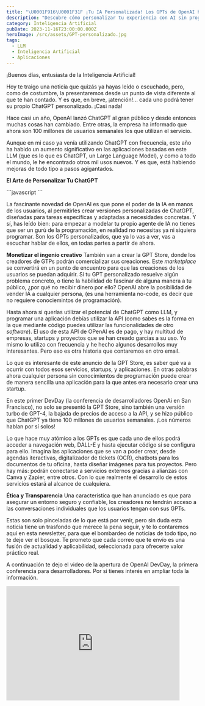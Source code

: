 ```yaml
---
title: "\U0001F916\U0001F31F ¡Tu IA Personalizada! Los GPTs de OpenAI han llegado"
description: "Descubre cómo personalizar tu experiencia con AI sin programar. Los GPTs personalizados han llegado. ¡Únete a la newsletter \"Mindful ML\" y transforma ideas en soluciones únicas! \U0001F680\U0001F916"
category: Inteligencia Artificial
pubDate: 2023-11-16T23:00:00.000Z
heroImage: /src/assets/GPT-personalizado.jpg
tags:
  - LLM
  - Inteligencia Artificial
  - Aplicaciones
---
```


¡Buenos días, entusiasta de la Inteligencia Artificial!

Hoy te traigo una noticia que quizás ya hayas leído o escuchado, pero, como de costumbre, la presentaremos desde un punto de vista diferente al que te han contado. Y es que, en breve, ¡atención!... cada uno podrá tener su propio ChatGPT personalizado. ¡Casi nada!

Hace casi un año, OpenAI lanzó ChatGPT al gran público y desde entonces muchas cosas han cambiado. Entre otras, la empresa ha informado que ahora son 100 millones de usuarios semanales los que utilizan el servicio.

Aunque en mi caso ya venía utilizando ChatGPT con frecuencia, este año ha habido un aumento significativo en las aplicaciones basadas en este LLM (que es lo que es ChatGPT, un Large Language Model), y como a todo el mundo, le he encontrado otros mil usos nuevos. Y es que, está habiendo mejoras de todo tipo a pasos agigantados.

**El Arte de Personalizar Tu ChatGPT**

<div class="blur-lg">
  ```javascript
  ```

  La fascinante novedad de OpenAI es que pone el poder de la IA en manos de los usuarios, al permitirles crear versiones personalizadas de ChatGPT, diseñadas para tareas específicas y adaptadas a necesidades concretas. Y sí, has leído bien: para empezar a modelar tu propio agente de IA no tienes que ser un gurú de la programación, en realidad no necesitas ya ni siquiera programar. Son los GPTs personalizados, que ya lo vas a ver, vas a escuchar hablar de ellos, en todas partes a partir de ahora.

  **Monetizar el ingenio creativo** También van a crear la GPT Store, donde los creadores de GTPs podrán comercializar sus creaciones. Este *marketplace* se convertirá en un punto de encuentro para que las creaciones de los usuarios se puedan adquirir. Si tu GPT personalizado resuelve algún problema concreto, o tiene la habilidad de fascinar de alguna manera a tu público, ¿por qué no recibir dinero por ello? OpenAI abre la posibilidad de vender IA a cualquier persona, (es una herramienta no-code, es decir que no requiere conociemintos de programación).

  Hasta ahora si querías utilizar el potencial de ChatGPT como LLM, y programar una aplicación debías utilizar la API (como sabes es la forma en la que mediante código puedes utilizar las funcionalidades de otro *software*). El uso de esta API de OPenAI es de pago, y hay multitud de empresas, startups y proyectos que se han creado garcias a su uso. Yo mismo lo utilizo con frecuencia y he hecho algunos desarrollos muy interesantes. Pero eso es otra historia que contaremos en otro email.

  Lo que es interesante de este anuncio de la GPT Store, es saber qué va a ocurrir con todos esos servicios, startups, y aplicaciones. En otras palabras ahora cualquier persona sin conocimientos de programación puede crear de manera sencilla una aplicación para la que antes era necesario crear una startup.

  En este primer DevDay (la conferencia de desarrolladores OpenAi en San Francisco), no solo se presentó la GPT Store, sino también una versión turbo de GPT-4, la bajada de precios de acceso a la API, y se hizo público que ChatGPT ya tiene 100 millones de usuarios semanales. ¡Los números hablan por sí solos!

  Lo que hace muy atómico a los GPTs es que cada uno de ellos podrá acceder a navegación web, DALL-E y hasta ejecutar código si se configura para ello. Imagina las aplicaciones que se van a poder crear, desde agendas iteractivas, digitalizador de tickets (OCR), chatbots para los documentos de tu oficina, hasta diseñar imágenes para tus proyectos. Pero hay más: podrán conectarse a servicios externos gracias a alianzas con Canva y Zapier, entre otros. Con lo que realmente el desarrollo de estos servicios estará al alcance de cualquiera.

  **Ética y Transparencia** Una característica que han anunciado es que para asegurar un entorno seguro y confiable, los creadores no tendrán acceso a las conversaciones individuales que los usuarios tengan con sus GPTs.

  Estas son solo pinceladas de lo que está por venir, pero sin duda esta noticia tiene un trasfondo que merece la pena seguir, y te lo contaremos aquí en esta newsletter, para que el bombardeo de noticias de todo tipo, no te deje ver el bosque. Te prometo que cada correo que te envío es una fusión de actualidad y aplicabilidad, seleccionada para ofrecerte valor práctico real.
</div>

A continuación te dejo el video de la apertura de OpenAI DevDay, la primera conferencia para desarrolladores. Por si tienes interés en ampliar toda la información.

<div class="aspect-w-16 aspect-h-9">
  <iframe class="content-center" src="https://www.youtube.com/embed/U9mJuUkhUzk" width="90%" height="300" frameborder="0" allow="autoplay; fullscreen; picture-in-picture" allowfullscreen />
</div>

Sin más me despido, ¡Hasta la próxima semana! Seguiremos atentos a todas las novedad del fascinante mundo de *Machine Learning*, *Data Science* y *Deep Learning*.

PD1 - ¡Comparte este correo y deja que más gente curiosa se una a nuestra comunidad!

PD2 - ¿Quieres más? El email de la próxima semana ya está más cerca ;) ¡No te lo pierdas! Estará en tu bandeja de entrada el próximo viernes a las 11:00.

Recuerda, ¿Tienes sugerencias, preguntas o simplemente quieres compartir tus ideas? ¡No dudes en responder a este correo! Tu participación es siempre bienvenida.

<hr />

<table role="presentation" bgcolor="#FFFFFF" border="1" bordercolor="#EEEEEE" style="border-collapse: collapse; border: 1px solid #eeeeee" cellpadding="0" cellspacing="0" align="center" width="100%" class="mlContentTable">
  <tbody>
    <tr>
      <th align="left" bgcolor="#F6F6F6" colspan="2" valign="middle" style="padding: 10px 20px; padding-top: 10; padding-bottom: 10; border-color: #eeeeee;">
        <p style="word-break: break-word; font-family: Helvetica, sans-serif; color: #000000; font-size: 14px; line-height: 125%; margin: 0;">
          Herramientas
        </p>
      </th>
    </tr>

    <tr class="">
      <td width="50%" style="padding: 10px 20px; padding-top: 10; padding-bottom: 10; border-color: #eeeeee;">
        <p style="word-break: break-word; font-family: Helvetica, sans-serif; color: #000000; font-size: 14px; line-height: 125%; margin: 0;">
          Taskade
        </p>
      </td>

      <td width="50%" style="padding: 10px 20px; padding-top: 10; padding-bottom: 10; border-color: #eeeeee;">
        <p style="word-break: break-word; font-family: Helvetica, sans-serif; color: #000000; font-size: 14px; line-height: 125%; margin: 0;">
          <a href="https://taskade.com/?via=9f1ck" rel="noopener noreferrer" data-token-index="0" tabindex="0" style="color: #000000; text-decoration: none;">[https://taskade.com?via=9f1ck](https://taskade.com?via=9f1ck)</a>
        </p>
      </td>
    </tr>

    <tr class="striped">
      <td width="50%" style="padding: 10px 20px; padding-top: 10; padding-bottom: 10; background: #f5f5f5; border-color: #eeeeee;">
        <p style="word-break: break-word; font-family: Helvetica, sans-serif; color: #000000; font-size: 14px; line-height: 125%; margin: 0;">
          Notion AI
        </p>
      </td>

      <td width="50%" style="padding: 10px 20px; padding-top: 10; padding-bottom: 10; background: #f5f5f5; border-color: #eeeeee;">
        <p style="word-break: break-word; font-family: Helvetica, sans-serif; color: #000000; font-size: 14px; line-height: 125%; margin: 0;">
          <a href="https://affiliate.notion.so/a50o0a7tl9z5-4y5a7" rel="noopener noreferrer" data-token-index="0" tabindex="0" style="color: #000000; text-decoration: none;">[https://affiliate.notion.so/a50o0a7tl9z5-4y5a7](https://affiliate.notion.so/a50o0a7tl9z5-4y5a7)</a>
        </p>
      </td>
    </tr>

    <tr class="">
      <td width="50%" style="padding: 10px 20px; padding-top: 10; padding-bottom: 10; border-color: #eeeeee;">
        <p style="word-break: break-word; font-family: Helvetica, sans-serif; color: #000000; font-size: 14px; line-height: 125%; margin: 0;">
          Machine Learning For Absolute Beginners: A Plain English
          Introduction: 3 (AI, Data Science, Python & Statistics for
          Beginners)
        </p>
      </td>

      <td width="50%" style="padding: 10px 20px; padding-top: 10; padding-bottom: 10; border-color: #eeeeee;">
        <p style="word-break: break-word; font-family: Helvetica, sans-serif; color: #000000; font-size: 14px; line-height: 125%; margin: 0;">
          <span class="ml-rte-link-wrapper" style="line-height: 125%;"><a href="https://amzn.to/49jY4KN" style="color: #000000; text-decoration: none;"><u>[https://amzn.to/49jY4KN](https://amzn.to/49jY4KN)</u></a></span>
        </p>
      </td>
    </tr>

    <tr class="striped">
      <td width="50%" style="padding: 10px 20px; padding-top: 10; padding-bottom: 10; background: #f5f5f5; border-color: #eeeeee;">
        <p style="word-break: break-word; font-family: Helvetica, sans-serif; color: #000000; font-size: 14px; line-height: 125%; margin: 0;">
          ChatGPT
        </p>
      </td>

      <td width="50%" style="padding: 10px 20px; padding-top: 10; padding-bottom: 10; background: #f5f5f5; border-color: #eeeeee;">
        <p style="word-break: break-word; font-family: Helvetica, sans-serif; color: #000000; font-size: 14px; line-height: 125%; margin: 0;">
          <span class="ml-rte-link-wrapper" style="line-height: 125%;"><a href="https://chat.openai.com/" style="color: #000000; text-decoration: none;"><u>[https://chat.openai.com/](https://chat.openai.com/)</u></a></span>
        </p>
      </td>
    </tr>
  </tbody>
</table>

<table role="presentation" cellpadding="0" cellspacing="0" border="0" align="center" id="tableBlock-74" width="100%" style="table-layout: fixed;">
  <tbody>
    <tr>
      <td align="center" class="ml-rte-table" style="padding: 0 0 20px 0;">
        <div class="table-responsive" style="line-height: 125%; display: block; width: 100%; overflow-x: auto; -ms-overflow-style: -ms-autohiding-scrollbar;">
          <table role="presentation" bgcolor="#FFFFFF" border="1" bordercolor="#EEEEEE" style="border-collapse: collapse; border: 1px solid #eeeeee" cellpadding="0" cellspacing="0" align="center" width="100%" class="mlContentTable">
            <tbody>
              <tr>
                <th align="left" bgcolor="#F6F6F6" colspan="2" valign="middle" style="padding: 10px 20px; padding-top: 10; padding-bottom: 10; border-color: #eeeeee;">
                  <p style="word-break: break-word; font-family: Helvetica, sans-serif; color: #000000; font-size: 14px; line-height: 125%; margin: 0;">
                    Noticias de la semana
                  </p>
                </th>
              </tr>

              <tr class="">
                <td width="50%" style="padding: 10px 20px; padding-top: 10; padding-bottom: 10; border-color: #eeeeee;">
                  <p style="word-break: break-word; font-family: Helvetica, sans-serif; color: #000000; font-size: 14px; line-height: 125%; margin: 0;">
                    Prediciendo el tiempo mediante machine learning
                  </p>
                </td>

                <td width="50%" style="padding: 10px 20px; padding-top: 10; padding-bottom: 10; border-color: #eeeeee;">
                  <p style="word-break: break-word; font-family: Helvetica, sans-serif; color: #000000; font-size: 14px; line-height: 125%; margin: 0;">
                    t.ly/ylTjq
                  </p>
                </td>
              </tr>

              <tr class="striped">
                <td width="50%" style="padding: 10px 20px; padding-top: 10; padding-bottom: 10; background: #f5f5f5; border-color: #eeeeee;">
                  <p style="word-break: break-word; font-family: Helvetica, sans-serif; color: #000000; font-size: 14px; line-height: 125%; margin: 0;">
                    ¿Es la IA la respuesta a la agricultura sostenible?
                  </p>
                </td>

                <td width="50%" style="padding: 10px 20px; padding-top: 10; padding-bottom: 10; background: #f5f5f5; border-color: #eeeeee;">
                  <p style="word-break: break-word; font-family: Helvetica, sans-serif; color: #000000; font-size: 14px; line-height: 125%; margin: 0;">
                    <span class="ml-rte-link-wrapper" style="line-height: 125%;"><a href="https://www.forbes.com/sites/bernardmarr/2023/11/01/the-top-5-artificial-intelligence-trends-for-2024/?sh=4be842962c34" style="color: #000000; text-decoration: none;"><u><span class="ml-rte-link-wrapper" style="line-height: 125%;" /></u></a></span>t.ly/WLUUI
                  </p>
                </td>
              </tr>

              <tr class="">
                <td width="50%" style="padding: 10px 20px; padding-top: 10; padding-bottom: 10; border-color: #eeeeee;">
                  <p style="word-break: break-word; font-family: Helvetica, sans-serif; color: #000000; font-size: 14px; line-height: 125%; margin: 0;">
                    Google utiliza el aprendizaje automático para comprender si el
                    contenido es útil
                  </p>
                </td>

                <td width="50%" style="padding: 10px 20px; padding-top: 10; padding-bottom: 10; border-color: #eeeeee;">
                  <p style="word-break: break-word; font-family: Helvetica, sans-serif; color: #000000; font-size: 14px; line-height: 125%; margin: 0;">
                    t.ly/sGcs\_
                  </p>
                </td>
              </tr>

              <tr class="striped">
                <td width="50%" style="padding: 10px 20px; padding-top: 10; padding-bottom: 10; background: #f5f5f5; border-color: #eeeeee;">
                  <p style="word-break: break-word; font-family: Helvetica, sans-serif; color: #000000; font-size: 14px; line-height: 125%; margin: 0;">
                    La IA generativa y el aprendizaje automático están diseñando el
                    futuro en estas 9 disciplinas
                  </p>
                </td>

                <td width="50%" style="padding: 10px 20px; padding-top: 10; padding-bottom: 10; background: #f5f5f5; border-color: #eeeeee;">
                  <p style="word-break: break-word; font-family: Helvetica, sans-serif; color: #000000; font-size: 14px; line-height: 125%; margin: 0;">
                    t.ly/hqsFG
                  </p>
                </td>
              </tr>
            </tbody>
          </table>
        </div>
      </td>
    </tr>
  </tbody>
</table>

<hr />
